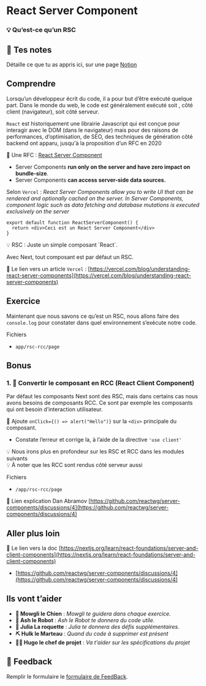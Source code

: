 # React Server Component

### 💡 Qu’est-ce qu’un RSC

## 📝 Tes notes

Détaille ce que tu as appris ici, sur une page [Notion](https://go.mikecodeur.com/course-notes-template)

## Comprendre

Lorsqu’un développeur écrit du code, il a pour but d’être exécuté quelque part. Dans le monde du web, le code est généralement exécuté soit , côté client (navigateur), soit côté serveur.

`React` est historiquement une librairie Javascript qui est conçue pour interagir avec le DOM (dans le navigateur) mais pour des raisons de performances, d’optimisation, de SEO, des techniques de génération côté backend ont apparu, jusqu'à la proposition d’un RFC en 2020

📑 Une RFC : [React Server Component](https://github.com/reactjs/rfcs/blob/main/text/0188-server-components.md)

- Server Components **run only on the server and have zero impact on bundle-size**.
- Server Components **can access server-side data sources.**

Selon `Vercel` : _React Server Components allow you to write UI that can be rendered and optionally cached on the server. In Server Components, component logic such as data fetching and database mutations is executed exclusively on the server_

```tsx
export default function ReactServerComponent() {
  return <div>Ceci est un React Server Component</div>
}
```

<aside>
💡 RSC : Juste un simple composant `React`.

</aside>

Avec Next, tout composant est par défaut un RSC.

📑 Le lien vers un article `Vercel` : [https://vercel.com/blog/understanding-react-server-components](https://vercel.com/blog/understanding-react-server-components)

## Exercice

Maintenant que nous savons ce qu’est un RSC, nous allons faire des `console.log` pour constater dans quel environnement s’exécute notre code.

Fichiers

- `app/rsc-rcc/page`

## Bonus

### 1. 🚀 Convertir le composant en RCC (React Client Component)

Par défaut les composants Next sont des RSC, mais dans certains cas nous avons besoins de composants RCC. Ce sont par exemple les composants qui ont besoin d’interaction utilisateur.

🐶 Ajoute `onClick={() => alert("Hello")}` sur la `<div>` principale du composant.

- Constate l’erreur et corrige la, à l’aide de la directive `'use client'`

<aside>
💡 Nous irons plus en profondeur sur les RSC et RCC dans les modules suivants

</aside>

<aside>
💡 À noter que les RCC sont rendus côté serveur aussi

</aside>

Fichiers

- `/app/rsc-rcc/page`

📑 Lien explication Dan Abramov [https://github.com/reactwg/server-components/discussions/4](https://github.com/reactwg/server-components/discussions/4)

## Aller plus loin

📑 Le lien vers la doc [https://nextjs.org/learn/react-foundations/server-and-client-components](https://nextjs.org/learn/react-foundations/server-and-client-components)

- [https://github.com/reactwg/server-components/discussions/4](https://github.com/reactwg/server-components/discussions/4)

## Ils vont t’aider

- **🐶 Mowgli le Chien** : _Mowgli te guidera dans chaque exercice._
- **🤖 Ash le Robot** : _Ash le Robot te donnera du code utile._
- **🚀 Julia La roquette** : _Julia te donnera des défis supplémentaires._
- **⛏️ Hulk le Marteau** : _Quand du code à supprimer est présent_
- **👨‍✈️ Hugo le chef de projet** : _Va t'aider sur les spécifications du projet_

## 🐜 Feedback

Remplir le formulaire le [formulaire de FeedBack](https://go.mikecodeur.com/cours-next-avis?entry.1912869708=Next%20PRO&entry.1430994900=Rendering%20Avancée&entry.533578441=08%20hydration).
